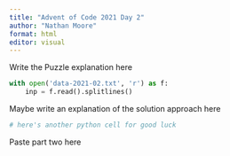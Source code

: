 ```yaml
---
title: "Advent of Code 2021 Day 2"
author: "Nathan Moore"
format: html
editor: visual
---
```


Write the Puzzle explanation here

```python

with open('data-2021-02.txt', 'r') as f:
    inp = f.read().splitlines()

```

Maybe write an explanation of the solution approach here

```python
# here's another python cell for good luck

```

Paste part two here

